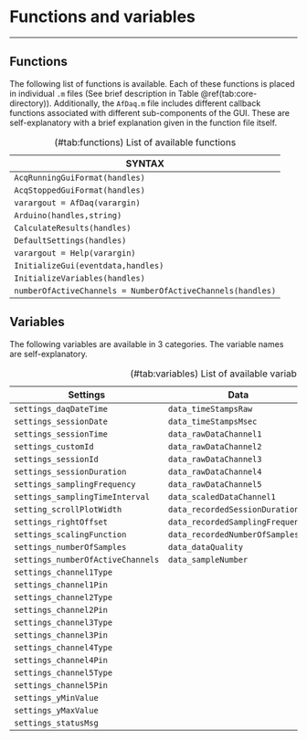 # Functions and variables {#functions-and-variables}

---


## Functions

The following list of functions is available. Each of these functions is placed in individual `.m` files (See brief description in Table \@ref(tab:core-directory)). Additionally, the `AfDaq.m` file includes different callback functions associated with different sub-components of the GUI. These are self-explanatory with a brief explanation given in the function file itself.

Table: (\#tab:functions) List of available functions

| SYNTAX                                                     |
|------------------------------------------------------------|
| `AcqRunningGuiFormat(handles)`                             |
| `AcqStoppedGuiFormat(handles)`                             |
| `varargout = AfDaq(varargin)`                              |
| `Arduino(handles,string)`                                  |
| `CalculateResults(handles)`                                |
| `DefaultSettings(handles)`                                 |
| `varargout = Help(varargin)`                               |
| `InitializeGui(eventdata,handles)`                         |
| `InitializeVariables(handles)`                             |
| `numberOfActiveChannels = NumberOfActiveChannels(handles)` |


## Variables

The following variables are available in 3 categories. The variable names are self-explanatory.

Table: (\#tab:variables) List of available variables

| Settings                          | Data                             | Flags                     |
|-----------------------------------|----------------------------------|---------------------------|
| `settings_daqDateTime`            | `data_timeStampsRaw`             | `flags_isDataScaling`     |
| `settings_sessionDate`            | `data_timeStampsMsec`            | `flags_isChannel1Running` |
| `settings_sessionTime`            | `data_rawDataChannel1`           | `flags_isChannel2Running` |
| `settings_customId`               | `data_rawDataChannel2`           | `flags_isChannel3Running` |
| `settings_sessionId`              | `data_rawDataChannel3`           | `flags_isChannel4Running` |
| `settings_sessionDuration`        | `data_rawDataChannel4`           | `flags_isChannel5Running` |
| `settings_samplingFrequency`      | `data_rawDataChannel5`           |                           |
| `settings_samplingTimeInterval`   | `data_scaledDataChannel1`        |                           |
| `setting_scrollPlotWidth`         | `data_recordedSessionDuration`   |                           |
| `settings_rightOffset`            | `data_recordedSamplingFrequency` |                           |
| `settings_scalingFunction`        | `data_recordedNumberOfSamples`   |                           |
| `settings_numberOfSamples`        | `data_dataQuality`               |                           |
| `settings_numberOfActiveChannels` | `data_sampleNumber`              |                           |
| `settings_channel1Type`           |                                  |                           |
| `settings_channel1Pin`            |                                  |                           |
| `settings_channel2Type`           |                                  |                           |
| `settings_channel2Pin`            |                                  |                           |
| `settings_channel3Type`           |                                  |                           |
| `settings_channel3Pin`            |                                  |                           |
| `settings_channel4Type`           |                                  |                           |
| `settings_channel4Pin`            |                                  |                           |
| `settings_channel5Type`           |                                  |                           |
| `settings_channel5Pin`            |                                  |                           |
| `settings_yMinValue`              |                                  |                           |
| `settings_yMaxValue`              |                                  |                           |
| `settings_statusMsg`              |                                  |                           |



